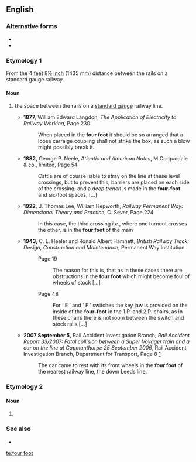 {{also|four-foot}}
==English==
{{tea room|y=2013|m=April}}

===Alternative forms===
* {{l|en|4-foot}}
* {{l|en|four-foot}}

===Etymology 1===
From the 4 [[feet]] 8½ [[inch]] (1435 mm) distance between the rails on a standard gauge railway.

====Noun====
{{en-noun|-}}

# {{lb|en|rail transport|colloquial}} the space between the rails on a [[standard gauge]] railway line.
#* '''1877,''' William Edward Langdon, ''The Application of Electricity to Railway Working'',<!--publisher not known by Google Books--> Page 230
#*: When placed in the '''four foot''' it should be so arranged that a loose carraige coupling shall not strike the box, as such a blow might possibly break it.
#* '''1882,''' George P. Neele, ''Atlantic and American Notes'', M'Corquodale & co., limited, Page 54
#*: Cattle are of course liable to stray on the line at these level crossings, but to prevent this, barriers are placed on each side of the crossing, and a ''deep trench''<!--italicisation in original--> is made in the '''four-foot''' and six-foot spaces, [...]
#* '''1922,''' J. Thomas Lee, William Hepworth, ''Railway Permanent Way: Dimensional Theory and Practice'', C. Sever, Page 224
#*: In this case, the third crossing ''i.e.'', where one turnout crosses the other, is in the '''four foot''' of the main
#* '''1943,''' C. L. Heeler and Ronald Albert Hamnett, ''British Railway Track: Design, Construction and Maintenance'', Permanent Way Institution
#*: Page 19
#*:: The reason for this is, that as in these cases there are obstructions in the '''four foot''' which might become foul of wheels of stock [...]
#*: Page 48
#*:: For ‘ E ’ and ‘ F ’ switches the key jaw is provided on the inside of the '''four-foot''' in the 1.P. and 2.P. chairs, as in these chairs there is not room between the switch and stock rails [...]
#* '''2007 September 5,''' Rail Accident Investigation Branch, ''Rail Accident Report 33/2007: Fatal collision between a Super Voyager train and a car on the line at Copmanthorpe 25 September 2006'', Rail Accident Investigation Branch, Department for Transport, Page 8 [http://www.raib.gov.uk/cms_resources/070905_R332007_Copmanthorpe.pdf]
#*: The car came to rest with its front wheels in the '''four foot'''<!--italicised in original as a link to appendix only--> of the nearest railway line, the down Leeds line.

===Etymology 2===

====Noun====
{{en-noun|-}}

# {{sense|curling}} {{alternative form of|4-foot|lang=en}}

===See also===
* {{l|en|six foot}}

[[te:four foot]]